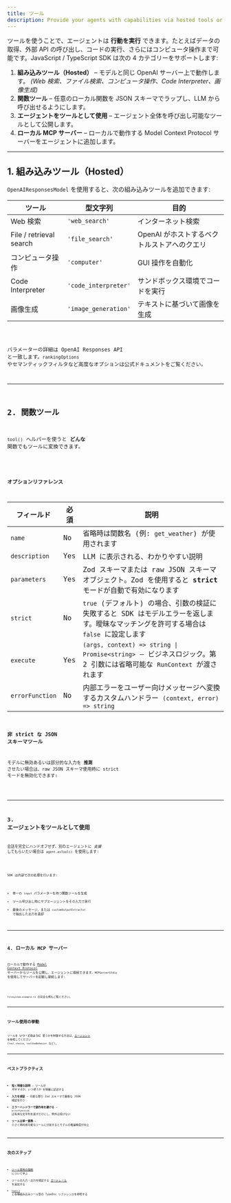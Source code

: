 ```yaml
---
title: ツール
description: Provide your agents with capabilities via hosted tools or custom function tools
---
```



ツールを使うことで、エージェントは **行動を実行** できます。たとえばデータの取得、外部 API の呼び出し、コードの実行、さらにはコンピュータ操作まで可能です。JavaScript / TypeScript SDK は次の 4 カテゴリーをサポートします:

1. **組み込みツール（Hosted）** – モデルと同じ OpenAI サーバー上で動作します。 _(Web 検索、ファイル検索、コンピュータ操作、Code Interpreter、画像生成)_
2. **関数ツール** – 任意のローカル関数を JSON スキーマでラップし、LLM から呼び出せるようにします。
3. **エージェントをツールとして使用** – エージェント全体を呼び出し可能なツールとして公開します。
4. **ローカル MCP サーバー** – ローカルで動作する Model Context Protocol サーバーをエージェントに追加します。

---

## 1. 組み込みツール（Hosted）

`OpenAIResponsesModel` を使用すると、次の組み込みツールを追加できます:

| ツール                  | 型文字列             | 目的                                        |
| ----------------------- | -------------------- | ------------------------------------------- |
| Web 検索                | `'web_search'`       | インターネット検索                          |
| File / retrieval search | `'file_search'`      | OpenAI がホストするベクトルストアへのクエリ |
| コンピュータ操作        | `'computer'`         | GUI 操作を自動化                            |
| Code Interpreter        | `'code_interpreter'` | サンドボックス環境でコードを実行            |
| 画像生成                | `'image_generation'` | テキストに基づいて画像を生成                |

<Code lang="typescript" code={toolsHostedToolsExample} title="Hosted tools" />

パラメーターの詳細は OpenAI Responses API と一致します。`rankingOptions` やセマンティックフィルタなど高度なオプションは公式ドキュメントをご覧ください。

---

## 2. 関数ツール

`tool()` ヘルパーを使うと **どんな** 関数でもツールに変換できます。

<Code
  lang="typescript"
  code={toolsFunctionExample}
  title="Function tool with Zod parameters"
/>

### オプションリファレンス

| フィールド      | 必須 | 説明                                                                                                                                   |
| --------------- | ---- | -------------------------------------------------------------------------------------------------------------------------------------- |
| `name`          | No   | 省略時は関数名 (例: `get_weather`) が使用されます                                                                                      |
| `description`   | Yes  | LLM に表示される、わかりやすい説明                                                                                                     |
| `parameters`    | Yes  | Zod スキーマまたは raw JSON スキーマオブジェクト。Zod を使用すると **strict** モードが自動で有効になります                             |
| `strict`        | No   | `true` (デフォルト) の場合、引数の検証に失敗すると SDK はモデルエラーを返します。曖昧なマッチングを許可する場合は `false` に設定します |
| `execute`       | Yes  | `(args, context) => string \| Promise<string>` – ビジネスロジック。第 2 引数には省略可能な `RunContext` が渡されます                   |
| `errorFunction` | No   | 内部エラーをユーザー向けメッセージへ変換するカスタムハンドラー `(context, error) => string`                                            |

### 非 strict な JSON スキーマツール

モデルに無効あるいは部分的な入力を **推測** させたい場合は、raw JSON スキーマ使用時に strict モードを無効化できます:

<Code
  lang="typescript"
  code={nonStrictSchemaTools}
  title="Non-strict JSON schema tools"
/>

---

## 3. エージェントをツールとして使用

会話を完全にハンドオフせず、別のエージェントに _支援_ してもらいたい場合は `agent.asTool()` を使用します:

<Code lang="typescript" code={agentsAsToolsExample} title="Agents as tools" />

SDK は内部で次の処理を行います:

- 単一の `input` パラメーターを持つ関数ツールを生成
- ツール呼び出し時にサブエージェントをその入力で実行
- 最後のメッセージ、または `customOutputExtractor` で抽出した出力を返却

---

## 4. ローカル MCP サーバー

ローカルで動作する [Model Context Protocol](https://modelcontextprotocol.io/) サーバーからツールを公開し、エージェントに接続できます。`MCPServerStdio` を使用してサーバーを起動し接続します:

<Code lang="typescript" code={mcpLocalServer} title="Local MCP server" />

`filesystem-example.ts` の完全な例もご覧ください。

---

## ツール使用の挙動

ツールを **いつ・どのように** 使うかを制御する方法は、[エージェント](/openai-agents-js/ja/guides/agents#forcing-tool-use) を参照してください (`tool_choice`、`toolUseBehavior` など)。

---

## ベストプラクティス

- **短く明確な説明** – ツールが _何をするか_、_いつ使うか_ を明確に記述する
- **入力を検証** – 可能な限り Zod スキーマで厳格な JSON 検証を行う
- **エラーハンドラーで副作用を避ける** – `errorFunction` は有用な文字列を返すだけにし、例外は投げない
- **ツールは単一責務** – 小さく再利用可能なツールに分割するとモデルの推論精度が向上

---

## 次のステップ

- [ツール使用の強制](/openai-agents-js/ja/guides/agents#forcing-tool-use) について学ぶ
- ツールの入力・出力を検証する [ガードレール](/openai-agents-js/ja/guides/guardrails) を追加する
- [`tool()`](/openai-agents-js/openai/agents/functions/tool) と各種組み込みツール型の TypeDoc リファレンスを参照する

